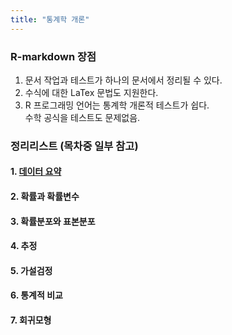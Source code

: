 ```yaml
---
title: "통계학 개론"
---
```


### R-markdown 장점
1. 문서 작업과 테스트가 하나의 문서에서 정리될 수 있다.
2. 수식에 대한 LaTex 문법도 지원한다.
3. R 프로그래밍 언어는 통계학 개론적 테스트가 쉽다.  
  수학 공식을 테스트도 문제없음.

### 정리리스트 (목차중 일부 참고)
#### 1. [데이터 요약](data_summary.Rmd)
#### 2. 확률과 확률변수
#### 3. 확률분포와 표본분포
#### 4. 추정
#### 5. 가설검정
#### 6. 통계적 비교
#### 7. 회귀모형
